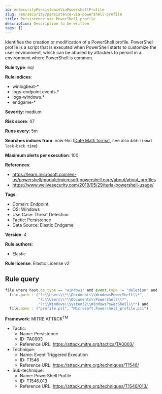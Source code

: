 ```yaml
---
id: enSecurityPersistenceViaPowershellProfile
slug: /en/security/persistence-via-powershell-profile
title: Persistence via PowerShell profile
description: Description to be written
tags: []
---
```


<div id="persistence-via-powershell-profile"></div>

Identifies the creation or modification of a PowerShell profile. PowerShell profile is a script that is executed when PowerShell starts to customize the user environment, which can be abused by attackers to persist in a environment where PowerShell is common.

**Rule type**: eql

**Rule indices**: 

* winlogbeat-*
* logs-endpoint.events.*
* logs-windows.*
* endgame-*

**Severity**: medium

**Risk score**: 47

**Runs every**: 5m

**Searches indices from**: now-9m ([Date Math format](((ref))/common-options.html#date-math), see also <DocLink id="enSecurityRulesUiCreate" section="set-the-rules-schedule">`Additional look-back time`</DocLink>)

**Maximum alerts per execution**: 100

**References**: 

* https://learn.microsoft.com/en-us/powershell/module/microsoft.powershell.core/about/about_profiles
* https://www.welivesecurity.com/2019/05/29/turla-powershell-usage/

**Tags**: 

* Domain: Endpoint
* OS: Windows
* Use Case: Threat Detection
* Tactic: Persistence
* Data Source: Elastic Endgame

**Version**: 4

**Rule authors**: 

* Elastic

**Rule license**: Elastic License v2

## Rule query

```js
file where host.os.type == "windows" and event.type != "deletion" and
  file.path : ("?:\\Users\\*\\Documents\\WindowsPowerShell\\*",
               "?:\\Users\\*\\Documents\\PowerShell\\*",
               "?:\\Windows\\System32\\WindowsPowerShell\\*") and
  file.name : ("profile.ps1", "Microsoft.Powershell_profile.ps1")

```

**Framework**: MITRE ATT&CK<sup>TM</sup>

* Tactic:
    * Name: Persistence
    * ID: TA0003
    * Reference URL: https://attack.mitre.org/tactics/TA0003/
* Technique:
    * Name: Event Triggered Execution
    * ID: T1546
    * Reference URL: https://attack.mitre.org/techniques/T1546/
* Sub-technique:
    * Name: PowerShell Profile
    * ID: T1546.013
    * Reference URL: https://attack.mitre.org/techniques/T1546/013/


